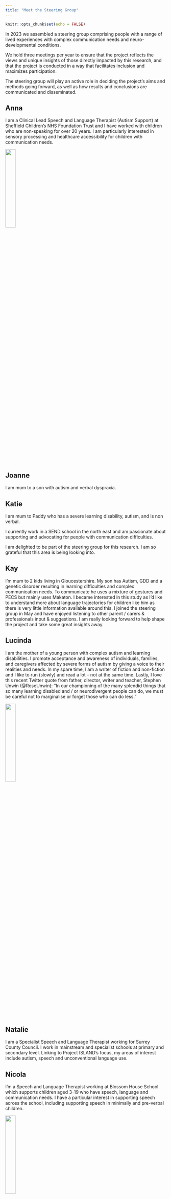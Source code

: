 ```yaml
---
title: "Meet the Steering Group"
---
```


```r
knitr::opts_chunk$set(echo = FALSE)
```

In 2023 we assembled a steering group comprising people with a range of lived experiences with complex communication needs and neuro-developmental conditions.

We hold three meetings per year to ensure that the project reflects the views and unique insights of those directly impacted by this research, and that the project is conducted in a way that facilitates inclusion and maximizes participation.

The steering group will play an active role in deciding the project's aims and methods going forward, as well as how results and conclusions are communicated and disseminated.

## Anna

I am a Clinical Lead Speech and Language Therapist (Autism Support) at Sheffield Children's NHS Foundation Trust and I have worked with children who are non-speaking for over 20 years.  I am particularly interested in sensory processing and healthcare accessibility for children with communication needs.

![](images/Anna.jpg){width=25%}

## Joanne

I am mum to a son with autism and verbal dyspraxia.

## Katie

I am mum to Paddy who has a severe learning disability, autism, and is non verbal.

I currently work in a SEND school in the north east and am passionate about supporting and advocating for people with communication difficulties.

I am delighted to be part of the steering group for this research. I am so grateful that this area is being looking into.

## Kay

I’m mum to 2 kids living in Gloucestershire. My son has Autism, GDD and a genetic disorder resulting in learning difficulties and complex communication needs. To communicate he uses a mixture of gestures and PECS but mainly uses Makaton. I became interested in this study as I’d like to understand more about language trajectories for children like him as there is very little information available around this. I joined the steering group in May and have enjoyed listening to other parent / carers & professionals input & suggestions. I am really looking forward to help shape the project and take some great insights away.

## Lucinda

I am the mother of a young person with complex autism and learning disabilities.
I promote acceptance and awareness of individuals, families, and caregivers affected by severe forms of autism by giving a voice to their realities and needs.
In my spare time, I am a writer of fiction and non-fiction and I like to run (slowly) and read a lot – not at the same time.
Lastly, I love this recent Twitter quote from father, director, writer and teacher, Stephen Unwin (@RoseUnwin):
“In our championing of the many splendid things that so many learning disabled and / or neurodivergent people can do, we must be careful not to marginalise or forget those who can do less.”

![](images/Lucinda.jpg){width=25%}

## Natalie

I am a Specialist Speech and Language Therapist working for Surrey County Council. I work in mainstream and specialist schools at primary and secondary level. Linking to Project ISLAND’s focus, my areas of interest include autism, speech and unconventional language use.

## Nicola

I’m a Speech and Language Therapist working at Blossom House School which supports children aged 3-19 who have speech, language and communication needs. I have a particular interest in supporting speech across the school, including supporting speech in minimally and pre-verbal children.

![](images/Nicola.png){width=25%}

## Rachel

I’m an assistant Headteacher at a Special school in South Yorkshire.     

## Rhys

I am a registered learning disability nurse with both a professional and personal interest in autism, and how trauma impacts/relates to a diagnosis. 

I have a diagnosis of "high functioning" autism or Aspergers and am also father to an autistic son who has verbal and behavioural difficulties.

## Toni

I am mum to three children, all with autism. My youngest and eldest are both pre verbal. We use a total communication approach with both my children. My eldest uses AAC device, voicing, talk tools, now/next boards, visual timetables, colourful semantics, pointing, etc. My youngest uses the same approaches but not the AAC as he is classed as more verbal. I manage my children’s programmes as both are home schooled, although Harris attends the same school as his sister part time. I have a biological sciences background and am an ex high school science teacher. As my background is scientific I am very passionate about research. I am constantly researching new approaches to find ways to help my children so that they can one day advocate for themselves. I am now a support worker one day a week, and also have recently trained as a SEN parent advocate, helping parents get the EHCP their children deserve. 

## Wendy

I work supporting my granddaughter who has autism and is non verbal.

I have 4 grandchildren and all have autism. My son is 34 and recently diagnosed with autism. 

As a family we are all passionate about new research in speech and language disorders within autistic children. All of my grandchildren and son have experienced some form of speech and language difficulties.

I have worked with Daisy for nearly 7 years. We use a total communication approach. This includes Talktools as part of our speech and language program. We also use Proloquo to go which is an AAC app with symbols and text to speak, this "gives" Daisy her voice. 

Our whole ethos is to empower Daisy to be able to advocate for herself both now and as an adult. 










